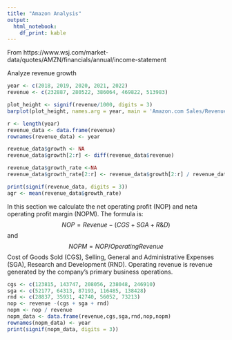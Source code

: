 ```yaml
---
title: "Amazon Analysis"
output:
  html_notebook:
    df_print: kable
---
```



From https://www.wsj.com/market-data/quotes/AMZN/financials/annual/income-statement

Analyze revenue growth
```r
year <- c(2018, 2019, 2020, 2021, 2022)
revenue <- c(232887, 280522, 386064, 469822, 513983)

plot_height <- signif(revenue/1000, digits = 3)
barplot(plot_height, names.arg = year, main = 'Amazon.com Sales/Revenue', xlab = 'Year', ylab = "Billion Dollars")
```

```r
r <- length(year)
revenue_data <- data.frame(revenue)
rownames(revenue_data) <- year

revenue_data$growth <- NA
revenue_data$growth[2:r] <- diff(revenue_data$revenue)

revenue_data$growth_rate <-NA
revenue_data$growth_rate[2:r] <- revenue_data$growth[2:r] / revenue_data$revenue[1:r-1]

print(signif(revenue_data, digits = 3))
agr <- mean(revenue_data$growth_rate)
```

In this section we calculate the net operating profit (NOP) and neta operating profit margin (NOPM).
The formula is:
$$NOP=Revenue-({CGS}+{SGA}+{R\&D})$$
and
$$NOPM=NOP/{OperatingRevenue}$$
Cost of Goods Sold (CGS), Selling, General and Administrative Expenses (SGA), Research and Development (RND). Operating revenue is revenue generated by the company's primary business operations.

```r
cgs <- c(123815, 143747, 208056, 238048, 246910)
sga <- c(52177, 64313, 87193, 116485, 138428)
rnd <- c(28837, 35931, 42740, 56052, 73213)
nop <- revenue -(cgs + sga + rnd)
nopm <- nop / revenue
nopm_data <- data.frame(revenue,cgs,sga,rnd,nop,nopm)
rownames(nopm_data) <- year
print(signif(nopm_data, digits = 3))
```
